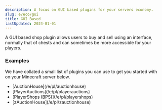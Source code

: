 ```yaml
---
description: A focus on GUI based plugins for your servers economy.
slug: e/eco/gui
title: GUI Based
lastUpdated: 2024-01-01
---
```


A GUI based shop plugin allows users to buy and sell using an interface, normally that of chests and can sometimes be more accessible for your players.

### Examples

We have collated a small list of plugins you can use to get you started with on your Minecraft server below.

<ul class="pl-5 list-disc">
    <li>[AuctionHouse](/e/pl/auctionhouse)</li>
    <li>[PlayerAuctions](/e/pl/playerauctions)</li>
    <li>[PlayerShops (BPS)](/e/pl/playershops)</li>
    <li>[zAuctionHouse](/e/pl/zauctionhouse)</li>
</ul>
